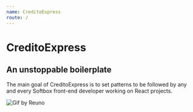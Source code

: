 ```yaml
---
name: CreditoExpress
route: /
---
```



# CreditoExpress

## An unstoppable boilerplate

The main goal of CreditoExpress is to set patterns to be followed by any and every Softbox front-end developer working on React projects.

<img src={logo} alt="Gif by Reuno" title="Gif by Reuno" />
